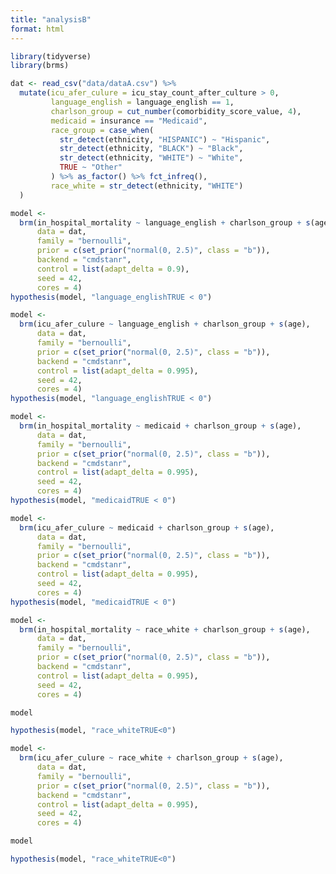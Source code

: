 ```yaml
---
title: "analysisB"
format: html
---
```


```r
library(tidyverse)
library(brms)

dat <- read_csv("data/dataA.csv") %>%
  mutate(icu_afer_culure = icu_stay_count_after_culture > 0,
         language_english = language_english == 1,
         charlson_group = cut_number(comorbidity_score_value, 4),
         medicaid = insurance == "Medicaid",
         race_group = case_when(
           str_detect(ethnicity, "HISPANIC") ~ "Hispanic",
           str_detect(ethnicity, "BLACK") ~ "Black",
           str_detect(ethnicity, "WHITE") ~ "White",
           TRUE ~ "Other"
         ) %>% as_factor() %>% fct_infreq(),
         race_white = str_detect(ethnicity, "WHITE")
  )
```


```r
model <- 
  brm(in_hospital_mortality ~ language_english + charlson_group + s(age),
      data = dat,
      family = "bernoulli",
      prior = c(set_prior("normal(0, 2.5)", class = "b")),
      backend = "cmdstanr",
      control = list(adapt_delta = 0.9),
      seed = 42,
      cores = 4)
hypothesis(model, "language_englishTRUE < 0")
```



```r
model <- 
  brm(icu_afer_culure ~ language_english + charlson_group + s(age),
      data = dat,
      family = "bernoulli",
      prior = c(set_prior("normal(0, 2.5)", class = "b")),
      backend = "cmdstanr",
      control = list(adapt_delta = 0.995),
      seed = 42,
      cores = 4)
hypothesis(model, "language_englishTRUE < 0")
```



```r
model <- 
  brm(in_hospital_mortality ~ medicaid + charlson_group + s(age),
      data = dat,
      family = "bernoulli",
      prior = c(set_prior("normal(0, 2.5)", class = "b")),
      backend = "cmdstanr",
      control = list(adapt_delta = 0.995),
      seed = 42,
      cores = 4)
hypothesis(model, "medicaidTRUE < 0")
```

```r
model <- 
  brm(icu_afer_culure ~ medicaid + charlson_group + s(age),
      data = dat,
      family = "bernoulli",
      prior = c(set_prior("normal(0, 2.5)", class = "b")),
      backend = "cmdstanr",
      control = list(adapt_delta = 0.995),
      seed = 42,
      cores = 4)
hypothesis(model, "medicaidTRUE < 0")
```


```r
model <- 
  brm(in_hospital_mortality ~ race_white + charlson_group + s(age),
      data = dat,
      family = "bernoulli",
      prior = c(set_prior("normal(0, 2.5)", class = "b")),
      backend = "cmdstanr",
      control = list(adapt_delta = 0.995),
      seed = 42,
      cores = 4)

model
```


```r
hypothesis(model, "race_whiteTRUE<0")
```

```r
model <- 
  brm(icu_afer_culure ~ race_white + charlson_group + s(age),
      data = dat,
      family = "bernoulli",
      prior = c(set_prior("normal(0, 2.5)", class = "b")),
      backend = "cmdstanr",
      control = list(adapt_delta = 0.995),
      seed = 42,
      cores = 4)

model
```

```r
hypothesis(model, "race_whiteTRUE<0")
```


